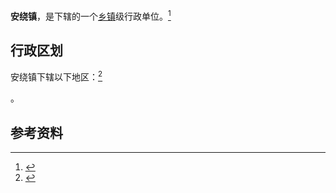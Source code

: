 {{中国乡级行政区|54/22/29/101/000}}

'''安绕镇'''，是{{PRC admin/fullname|54/22/29/101/000|3}}下辖的一个[[乡镇|乡镇]]级行政单位。<ref>{{PRC admin/ref sgc|{{PRC admin/parent|54/22/29/101/000}}}}</ref>

== 行政区划 ==

安绕镇下辖以下地区：<ref>{{PRC admin/ref sgc|54/22/29/101/000}}</ref>

{{PRC admin/children|54/22/29/101/000}}。

== 参考资料 ==

{{reflist}}

{{行政区划小作品}}
{{PRC admin/navcat|54/22/29/101/000}}